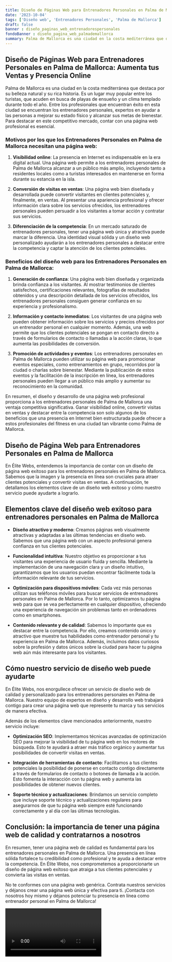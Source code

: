 ```yaml
---
title: Diseño de Páginas Web para Entrenadores Personales en Palma de Mallorca
date: '2023-10-04'
tags: ['Diseño web', 'Entrenadores Personales', 'Palma de Mallorca']
draft: false
banner : diseño_paginas_web_entrenadorespersonales
fondoBanner : diseño_pagina_web_palmademallorca
summary: Palma de Mallorca es una ciudad en la costa mediterránea que destaca por su belleza natural y su rica historia. Es un lugar muy popular entre los turistas, que acuden en busca de playas de ensueño y un clima templado durante todo el año. Entre los profesionales que encuentran éxito en esta ciudad se encuentran los entrenadores personales, expertos en ayudar a las personas a mejorar su estado físico y alcanzar sus metas de bienestar. Para destacar en este competitivo mercado, contar con una página web profesional es esencial.
---
```


## Diseño de Páginas Web para Entrenadores Personales en Palma de Mallorca: Aumenta tus Ventas y Presencia Online

Palma de Mallorca es una ciudad en la costa mediterránea que destaca por su belleza natural y su rica historia. Es un lugar muy popular entre los turistas, que acuden en busca de playas de ensueño y un clima templado durante todo el año. Entre los profesionales que encuentran éxito en esta ciudad se encuentran los entrenadores personales, expertos en ayudar a las personas a mejorar su estado físico y alcanzar sus metas de bienestar. Para destacar en este competitivo mercado, contar con una página web profesional es esencial.

### Motivos por los que los Entrenadores Personales en Palma de Mallorca necesitan una página web:

1. **Visibilidad online**: La presencia en Internet es indispensable en la era digital actual. Una página web permite a los entrenadores personales de Palma de Mallorca alcanzar a un público más amplio, incluyendo tanto a residentes locales como a turistas interesados en mantenerse en forma durante su estancia en la isla.

2. **Conversión de visitas en ventas**: Una página web bien diseñada y desarrollada puede convertir visitantes en clientes potenciales y, finalmente, en ventas. Al presentar una apariencia profesional y ofrecer información clara sobre los servicios ofrecidos, los entrenadores personales pueden persuadir a los visitantes a tomar acción y contratar sus servicios.

3. **Diferenciación de la competencia**: En un mercado saturado de entrenadores personales, tener una página web única y atractiva puede marcar la diferencia. Una identidad visual sólida y un diseño web personalizado ayudarán a los entrenadores personales a destacar entre la competencia y captar la atención de los clientes potenciales.

### Beneficios del diseño web para los Entrenadores Personales en Palma de Mallorca:

1. **Generación de confianza**: Una página web bien diseñada y organizada brinda confianza a los visitantes. Al mostrar testimonios de clientes satisfechos, certificaciones relevantes, fotografías de resultados obtenidos y una descripción detallada de los servicios ofrecidos, los entrenadores personales consiguen generar confianza en su experiencia y profesionalismo.

2. **Información y contacto inmediatos**: Los visitantes de una página web pueden obtener información sobre los servicios y precios ofrecidos por un entrenador personal en cualquier momento. Además, una web permite que los clientes potenciales se pongan en contacto directo a través de formularios de contacto o llamadas a la acción claras, lo que aumenta las posibilidades de conversión.

3. **Promoción de actividades y eventos**: Los entrenadores personales en Palma de Mallorca pueden utilizar su página web para promocionar eventos especiales, como entrenamientos en grupo, recorridos por la ciudad o charlas sobre bienestar. Mediante la publicación de estos eventos y la facilitación de la inscripción en línea, los entrenadores personales pueden llegar a un público más amplio y aumentar su reconocimiento en la comunidad.

En resumen, el diseño y desarrollo de una página web profesional proporciona a los entrenadores personales de Palma de Mallorca una ventaja competitiva significativa. Ganar visibilidad online, convertir visitas en ventas y destacar entre la competencia son solo algunos de los beneficios que una presencia en Internet bien estructurada puede ofrecer a estos profesionales del fitness en una ciudad tan vibrante como Palma de Mallorca.

<GifSeo />

<Cta />

## Diseño de Página Web para Entrenadores Personales en Palma de Mallorca

En Élite Webs, entendemos la importancia de contar con un diseño de página web exitoso para los entrenadores personales en Palma de Mallorca. Sabemos que la imagen y la presencia en línea son cruciales para atraer clientes potenciales y convertir visitas en ventas. A continuación, te detallamos los elementos clave de un diseño web exitoso y cómo nuestro servicio puede ayudarte a lograrlo.

## Elementos clave del diseño web exitoso para entrenadores personales en Palma de Mallorca

- **Diseño atractivo y moderno**: Creamos páginas web visualmente atractivas y adaptadas a las últimas tendencias en diseño web. Sabemos que una página web con un aspecto profesional genera confianza en tus clientes potenciales.

- **Funcionalidad intuitiva**: Nuestro objetivo es proporcionar a tus visitantes una experiencia de usuario fluida y sencilla. Mediante la implementación de una navegación clara y un diseño intuitivo, garantizamos que los usuarios puedan encontrar fácilmente toda la información relevante de tus servicios.

- **Optimización para dispositivos móviles**: Cada vez más personas utilizan sus teléfonos móviles para buscar servicios de entrenadores personales en Palma de Mallorca. Por lo tanto, optimizamos tu página web para que se vea perfectamente en cualquier dispositivo, ofreciendo una experiencia de navegación sin problemas tanto en ordenadores como en smartphones.

- **Contenido relevante y de calidad**: Sabemos lo importante que es destacar entre la competencia. Por ello, creamos contenido único y atractivo que muestre tus habilidades como entrenador personal y tu experiencia en Palma de Mallorca. Además, incluimos datos curiosos sobre la profesión y datos únicos sobre la ciudad para hacer tu página web aún más interesante para los visitantes.

## Cómo nuestro servicio de diseño web puede ayudarte

En Élite Webs, nos enorgullece ofrecer un servicio de diseño web de calidad y personalizado para los entrenadores personales en Palma de Mallorca. Nuestro equipo de expertos en diseño y desarrollo web trabajará contigo para crear una página web que represente tu marca y tus servicios de manera efectiva.

Además de los elementos clave mencionados anteriormente, nuestro servicio incluye:

- **Optimización SEO**: Implementamos técnicas avanzadas de optimización SEO para mejorar la visibilidad de tu página web en los motores de búsqueda. Esto te ayudará a atraer más tráfico orgánico y aumentar tus posibilidades de convertir visitas en ventas.

- **Integración de herramientas de contacto**: Facilitamos a tus clientes potenciales la posibilidad de ponerse en contacto contigo directamente a través de formularios de contacto o botones de llamada a la acción. Esto fomenta la interacción con tu página web y aumenta las posibilidades de obtener nuevos clientes.

- **Soporte técnico y actualizaciones**: Brindamos un servicio completo que incluye soporte técnico y actualizaciones regulares para asegurarnos de que tu página web siempre esté funcionando correctamente y al día con las últimas tecnologías.

## Conclusión: la importancia de tener una página web de calidad y contratarnos a nosotros

En resumen, tener una página web de calidad es fundamental para los entrenadores personales en Palma de Mallorca. Una presencia en línea sólida fortalece tu credibilidad como profesional y te ayuda a destacar entre la competencia. En Élite Webs, nos comprometemos a proporcionarte un diseño de página web exitoso que atraiga a tus clientes potenciales y convierta las visitas en ventas.

No te conformes con una página web genérica. Contrata nuestros servicios y déjanos crear una página web única y efectiva para ti. ¡Contacta con nosotros hoy mismo y déjanos potenciar tu presencia en línea como entrenador personal en Palma de Mallorca!

<Video />

<CtaBot job='Entrenadores Personales' city='Palma de Mallorca'/>

<Gmaps query='Palma de Mallorca+españa+maps' />